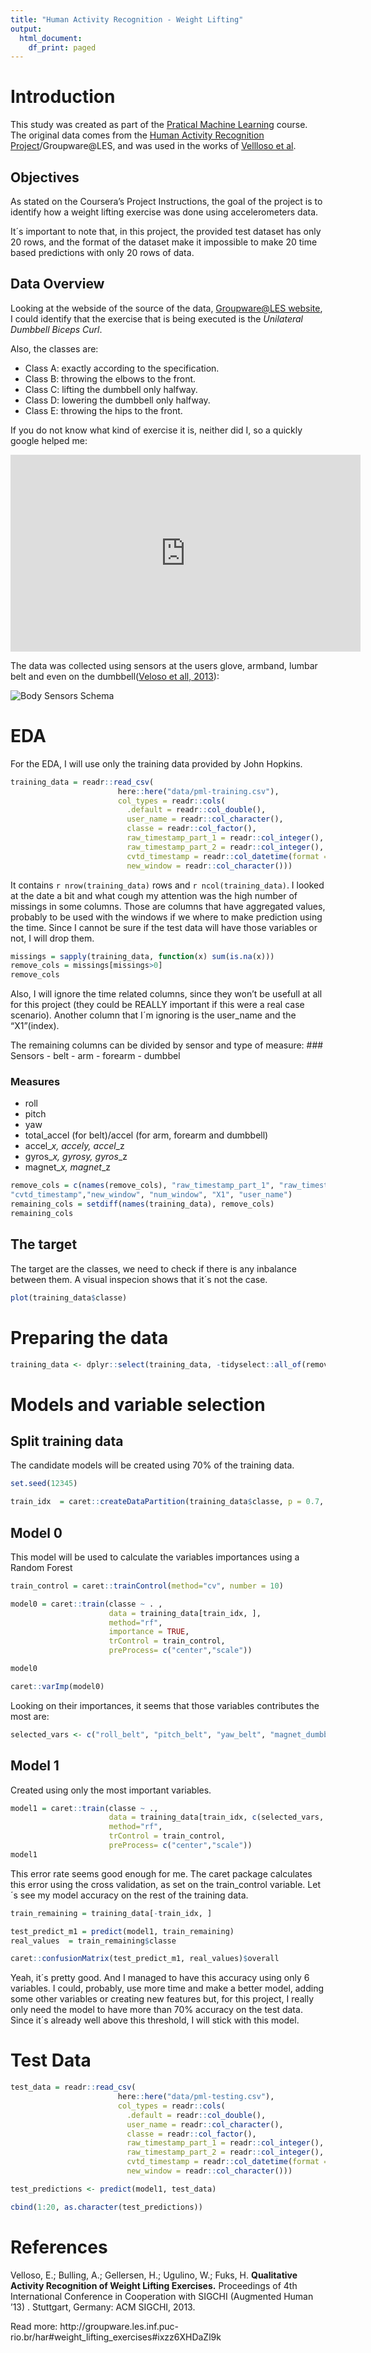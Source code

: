 ```yaml
---
title: "Human Activity Recognition - Weight Lifting"
output:
  html_document:
    df_print: paged
---
```


# Introduction

This study was created as part of the [Pratical Machine Learning](https://www.coursera.org/learn/practical-machine-learning/home/welcome) course. The original data comes from the [Human Activity Recognition Project](http://groupware.les.inf.puc-rio.br/har#weight_lifting_exercises#ixzz6XHpkyIF1)/Groupware@LES, and was used in the works of [Vellloso et al](#References).


## Objectives
As stated on the Coursera's Project Instructions, the goal of the project is to identify how a weight lifting exercise was done using accelerometers data. 

It´s important to note that, in this project, the provided test dataset has only 20 rows, and the format of the dataset make it impossible to make 20 time based predictions with only 20 rows of data. 


## Data Overview
Looking at the webside of the source of the data, [Groupware@LES website](http://groupware.les.inf.puc-rio.br/har#weight_lifting_exercises), I could identify that the exercise that is being executed is the *Unilateral Dumbbell Biceps Curl*.

Also, the classes are:

- Class A: exactly according to the specification.
- Class B: throwing the elbows to the front.
- Class C: lifting the dumbbell only halfway.
- Class D: lowering the dumbbell only halfway.
- Class E: throwing the hips to the front.


If you do not know what kind of exercise it is, neither did I, so a quickly google helped me:

<iframe width="560" height="315" src="https://www.youtube.com/embed/gsN2z8UbzuM" frameborder="0" allow="accelerometer; autoplay; encrypted-media; gyroscope; picture-in-picture" allowfullscreen></iframe>



The data was collected using sensors at the users glove, armband, lumbar belt and even on the dumbbell([Veloso et all, 2013](http://groupware.les.inf.puc-rio.br/public/papers/2013.Velloso.QAR-WLE.pdf)):

<img src=http://groupware.les.inf.puc-rio.br/static/WLE/on-body-sensing-schema.png alt="Body Sensors Schema">





# EDA
For the EDA, I will use only the training data provided by John Hopkins.
```r
training_data = readr::read_csv(
                        here::here("data/pml-training.csv"),
                        col_types = readr::cols(
                          .default = readr::col_double(),
                          user_name = readr::col_character(),
                          classe = readr::col_factor(),
                          raw_timestamp_part_1 = readr::col_integer(),
                          raw_timestamp_part_2 = readr::col_integer(),
                          cvtd_timestamp = readr::col_datetime(format = "%d/%m/%Y %H:%M"),
                          new_window = readr::col_character()))
```

It contains `r nrow(training_data)` rows and `r ncol(training_data)`. I looked at the date a bit and what cough my attention was the high number of missings in some columns. Those are columns that have aggregated values, probably to be used with the windows if we where to make prediction using the time.  Since I cannot be sure if the test data will have those variables or not, I will drop them.
```r
missings = sapply(training_data, function(x) sum(is.na(x)))
remove_cols = missings[missings>0]
remove_cols
```

Also, I will ignore the time related columns, since they won't be usefull at all for this project (they could be REALLY important if this were a real case scenario). Another column that I´m ignoring is the user_name and the "X1"(index).


The remaining columns can be divided by sensor and type of measure:
### Sensors
- belt
- arm
- forearm
- dumbbel

### Measures
- roll
- pitch
- yaw
- total_accel (for belt)/accel (for arm, forearm and dumbbell)
- accel_<body_part>_x, accel_<body_part>_y, accel_<body_part>_z
- gyros_<body_part>_x, gyros_<body_part>_y, gyros_<body_part>_z
- magnet_<body_part>_x, magnet_<body_part>_z

```r
remove_cols = c(names(remove_cols), "raw_timestamp_part_1", "raw_timestamp_part_2", 
"cvtd_timestamp","new_window", "num_window", "X1", "user_name")
remaining_cols = setdiff(names(training_data), remove_cols)
remaining_cols
```

## The target
The target are the classes, we need to check if there is any inbalance between them. A visual inspecion shows that it´s not the case.
```r
plot(training_data$classe)
```

# Preparing the data
```r
training_data <- dplyr::select(training_data, -tidyselect::all_of(remove_cols))
```

# Models and variable selection
## Split training data
The candidate models will be created using 70% of the training data. 
```r
set.seed(12345)

train_idx  = caret::createDataPartition(training_data$classe, p = 0.7, list=FALSE)
```

## Model 0
This model will be used to calculate the variables importances using a Random Forest
```r

train_control = caret::trainControl(method="cv", number = 10)

model0 = caret::train(classe ~ . , 
                      data = training_data[train_idx, ], 
                      method="rf", 
                      importance = TRUE,
                      trControl = train_control,
                      preProcess= c("center","scale"))

model0
```

```r
caret::varImp(model0)
```


Looking on their importances, it seems that those variables contributes the most are:
```r
selected_vars <- c("roll_belt", "pitch_belt", "yaw_belt", "magnet_dumbbell_y", "pitch_forearm", "magnet_dumbbell_z")
```


## Model 1
Created using only the most important variables.
```r
model1 = caret::train(classe ~ ., 
                      data = training_data[train_idx, c(selected_vars, "classe")],
                      method="rf",
                      trControl = train_control,
                      preProcess= c("center","scale"))
model1
```

This error rate seems good enough for me. The caret package calculates this error using the cross validation, as set on the train_control variable. Let´s see my model accuracy on the rest of the training data. 
```r
train_remaining = training_data[-train_idx, ]

test_predict_m1 = predict(model1, train_remaining)
real_values  = train_remaining$classe

caret::confusionMatrix(test_predict_m1, real_values)$overall
```
Yeah, it´s pretty good. And I managed to have this accuracy using only 6 variables. I could, probably, use more time and make a better model, adding some other variables or creating new features but, for this project, I really only need the model to have more than 70% accuracy on the test data. Since it´s already well above this threshold, I will stick with this model. 

# Test Data
```r
test_data = readr::read_csv(
                        here::here("data/pml-testing.csv"),
                        col_types = readr::cols(
                          .default = readr::col_double(),
                          user_name = readr::col_character(),
                          classe = readr::col_factor(),
                          raw_timestamp_part_1 = readr::col_integer(),
                          raw_timestamp_part_2 = readr::col_integer(),
                          cvtd_timestamp = readr::col_datetime(format = "%d/%m/%Y %H:%M"),
                          new_window = readr::col_character()))
```

```r
test_predictions <- predict(model1, test_data)

cbind(1:20, as.character(test_predictions))
```


# References
Velloso, E.; Bulling, A.; Gellersen, H.; Ugulino, W.; Fuks, H. **Qualitative Activity Recognition of Weight Lifting Exercises.** Proceedings of 4th International Conference in Cooperation with SIGCHI (Augmented Human '13) . Stuttgart, Germany: ACM SIGCHI, 2013.

Read more: http://groupware.les.inf.puc-rio.br/har#weight_lifting_exercises#ixzz6XHDaZl9k